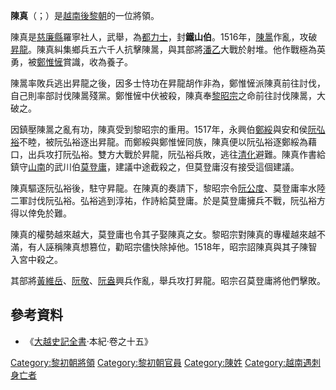 '''陳真'''（{{vie|v=Trần Chân|hn=陳眞}}；{{bd|1470年||1518年||catIdx=T}}）是[[越南|越南]][[後黎朝|後黎朝]]的一位將領。

陳真是[[慈廉縣|慈廉縣]]羅寧社人，武舉，為[[都力士|都力士]]，封'''鐵山伯'''。1516年，[[陳暠_(義軍首領)|陳暠]]作亂，攻破[[昇龍|昇龍]]。陳真糾集鄉兵五六千人抗擊陳暠，與其部將[[潘乙|潘乙]]大戰於射堆。他作戰極為英勇，被[[鄭惟㦃|鄭惟㦃]]賞識，收為養子。

陳暠率敗兵逃出昇龍之後，因多士恃功在昇龍胡作非為，鄭惟㦃派陳真前往討伐，自己則率部討伐陳暠殘黨。鄭惟㦃中伏被殺，陳真奉[[黎昭宗|黎昭宗]]之命前往討伐陳暠，大破之。

因鎮壓陳暠之亂有功，陳真受到黎昭宗的重用。1517年，永興伯[[鄭綏|鄭綏]]與安和侯[[阮弘裕|阮弘裕]]不睦，被阮弘裕逐出昇龍。而鄭綏與鄭惟㦃同族，陳真便以阮弘裕逐鄭綏為藉口，出兵攻打阮弘裕。雙方大戰於昇龍，阮弘裕兵敗，逃往[[清化|清化]]避難。陳真作書給鎮守[[山南|山南]]的武川伯[[莫登庸|莫登庸]]，建議中途截殺之，但莫登庸沒有接受這個建議。

陳真驅逐阮弘裕後，駐守昇龍。在陳真的奏請下，黎昭宗令[[阮公度|阮公度]]、莫登庸率水陸二軍討伐阮弘裕。弘裕逃到淳祐，作詩給莫登庸。於是莫登庸擁兵不戰，阮弘裕方得以倖免於難。

陳真的權勢越來越大，莫登庸也令其子娶陳真之女。黎昭宗對陳真的專權越來越不滿，有人誣稱陳真想篡位，勸昭宗儘快除掉他。1518年，昭宗詔陳真與其子陳智入宮中殺之。

其部將[[黃維岳|黃維岳]]、[[阮敬|阮敬]]、[[阮盎|阮盎]]興兵作亂，舉兵攻打昇龍。昭宗召莫登庸將他們擊敗。
==參考資料==
*《[[大越史記全書|大越史記全書]]·本紀·卷之十五》

[[Category:黎初朝將領|Category:黎初朝將領]]
[[Category:黎初朝官員|Category:黎初朝官員]]
[[Category:陳姓|Category:陳姓]]
[[Category:越南遇刺身亡者|Category:越南遇刺身亡者]]
